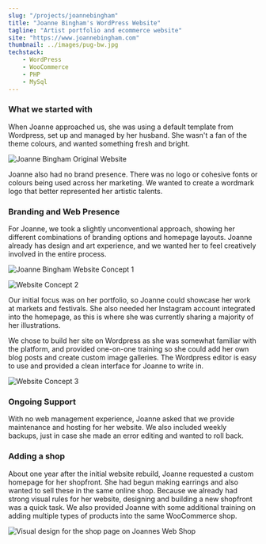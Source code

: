 ```yaml
---
slug: "/projects/joannebingham"
title: "Joanne Bingham's WordPress Website"
tagline: "Artist portfolio and ecommerce website"
site: "https://www.joannebingham.com"
thumbnail: ../images/pug-bw.jpg
techstack:
    - WordPress
    - WooCommerce
    - PHP
    - MySql
---
```


### What we started with

When Joanne approached us, she was using a default template from Wordpress, set up and managed by her husband. She wasn't a fan of the theme colours, and wanted something fresh and bright.

![Joanne Bingham Original Website](../images/old_site_38a896287d.png "The original site design for Joanne Bingham, with no branding")

Joanne also had no brand presence. There was no logo or cohesive fonts or colours being used across her marketing. We wanted to create a wordmark logo that better represented her artistic talents.

### Branding and Web Presence

For Joanne, we took a slightly unconventional approach, showing her different combinations of branding options and homepage layouts. Joanne already has design and art experience, and we wanted her to feel creatively involved in the entire process.

![Joanne Bingham Website Concept 1](../images/mockup-1.jpg "Website redesign options we presented to Joanne.")

![Website Concept 2](../images/mockup-2.jpg "Website redesign options we presented to Joanne.")

Our initial focus was on her portfolio, so Joanne could showcase her work at markets and festivals. She also needed her Instagram account integrated into the homepage, as this is where she was currently sharing a majority of her illustrations.

We chose to build her site on Wordpress as she was somewhat familiar with the platform, and provided one-on-one training so she could add her own blog posts and create custom image galleries. The Wordpress editor is easy to use and provided a clean interface for Joanne to write in.

![Website Concept 3](../images/mockup-3.jpg "The final design for Joanne's new, fresh-feeling website")

### Ongoing Support

With no web management experience, Joanne asked that we provide maintenance and hosting for her website. We also included weekly backups, just in case she made an error editing and wanted to roll back.

### Adding a shop

About one year after the initial website rebuild, Joanne requested a custom homepage for her shopfront. She had begun making earrings and also wanted to sell these in the same online shop. Because we already had strong visual rules for her website, designing and building a new shopfront was a quick task. We also provided Joanne with some additional training on adding multiple types of products into the same WooCommerce shop.

![Visual design for the shop page on Joannes Web Shop](../images/shop-update-proposal.jpg "Shopfront landing page design, to incorporate her earrings into the online shop")
